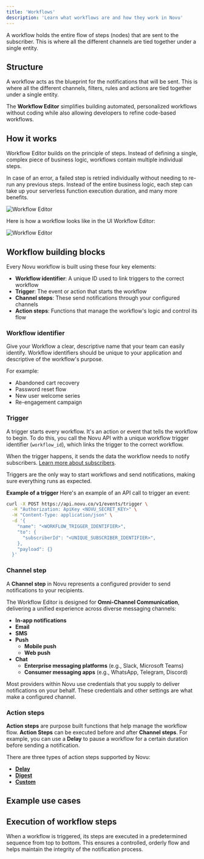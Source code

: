 ```yaml
---
title: 'Workflows'
description: 'Learn what workflows are and how they work in Novu'
---
```


A workflow holds the entire flow of steps (nodes) that are sent to the subscriber. This is where all the different channels are tied together under a single entity.

## Structure

A workflow acts as the blueprint for the notifications that will be sent. This is where all the different channels, filters, rules and actions are tied together under a single entity.

The **Workflow Editor** simplifies building automated, personalized workflows without coding while also allowing developers to refine code-based workflows.

## How it works

Workflow Editor builds on the principle of steps. Instead of defining a single, complex piece of business logic, workflows contain multiple individual steps.

In case of an error, a failed step is retried individually without needing to re-run any previous steps. Instead of the entire business logic, each step can take up your serverless function execution duration, and many more benefits.

<img
  src="/workflow/media-assets/how-it-works.png"
  alt="Workflow Editor"
  className="rounded-lg border"
/>

Here is how a workflow looks like in the UI Workflow Editor:

<img
  src="/workflow/media-assets/workflow-editor.png"
  alt="Workflow Editor"
  className="rounded-lg border"
/>

## Workflow building blocks

Every Novu workflow is built using these four key elements:

- **Workflow identifier**: A unique ID used to link triggers to the correct workflow
- **Trigger**: The event or action that starts the workflow
- **Channel steps**: These send notifications through your configured channels
- **Action steps**: Functions that manage the workflow's logic and control its flow

### Workflow identifier

Give your Workflow a clear, descriptive name that your team can easily identify.
Workflow identifiers should be unique to your application and descriptive of the workflow's purpose.

For example:

- Abandoned cart recovery
- Password reset flow
- New user welcome series
- Re-engagement campaign

### Trigger

A trigger starts every workflow. It's an action or event that tells the workflow to begin. To do this, you call the Novu API with a unique workflow trigger identifier (`workflow_id`), which links the trigger to the correct workflow.

When the trigger happens, it sends the data the workflow needs to notify subscribers. [Learn more about subscribers](/concepts/subscribers).

Triggers are the only way to start workflows and send notifications, making sure everything runs as expected.

**Example of a trigger**
Here's an example of an API call to trigger an event:

```bash
curl -X POST https://api.novu.co/v1/events/trigger \
  -H "Authorization: ApiKey <NOVU_SECRET_KEY>" \
  -H "Content-Type: application/json" \
  -d '{
    "name": "<WORKFLOW_TRIGGER_IDENTIFIER>",
    "to": {
      "subscriberId": "<UNIQUE_SUBSCRIBER_IDENTIFIER>",
    },
    "payload": {}
  }'
```

### Channel step

A **Channel step** in Novu represents a configured provider to send notifications to your recipients.

The Workflow Editor is designed for **Omni-Channel Communication**, delivering a unified experience across diverse messaging channels:

- **In-app notifications**
- **Email**
- **SMS**
- **Push**
  - **Mobile push**
  - **Web push**
- **Chat**
  - **Enterprise messaging platforms** (e.g., Slack, Microsoft Teams)
  - **Consumer messaging apps** (e.g., WhatsApp, Telegram, Discord)

Most providers within Novu use credentials that you supply to deliver notifications on your behalf. These credentials and other settings are what make a configured channel.

### Action steps

**Action steps** are purpose built functions that help manage the workflow flow. **Action Steps** can be executed before and after **Channel steps**.
For example, you can use a **Delay** to pause a workflow for a certain duration before sending a notification.

There are three types of action steps supported by Novu:

- **[Delay](/workflow/delay)**
- **[Digest](/workflow/digest)**
- **[Custom](/workflow/custom)**

## Example use cases

<Cards>
  <Card
    title="Order or transaction updates"
    description="Notifications for orders, shipping, or subscription statuses"
  />
  <Card title="User onboarding" description="Welcome emails, follow-up emails, and more" />
  <Card title="User engagement" description="Re-engagement campaigns, follow-up emails, and more" />
  <Card
    title="Product updates"
    description="Notifications for product updates, new features, and more"
  />
  <Card
    title="Abandoned cart recovery"
    description="Notifications for abandoned carts and follow-up emails"
  />
  <Card
    title="Password reset"
    description="Notifications for password resets and follow-up emails"
  />
  <Card
    title="Administrative actions"
    description="Notifications for administrative actions like account deletions and more"
  />
  <Card title="System errors and alerts" description="Notifications for system errors and alerts" />
</Cards>

## Execution of workflow steps

When a workflow is triggered, its steps are executed in a predetermined sequence from top to bottom. This ensures a controlled, orderly flow and helps maintain the integrity of the notification process.
